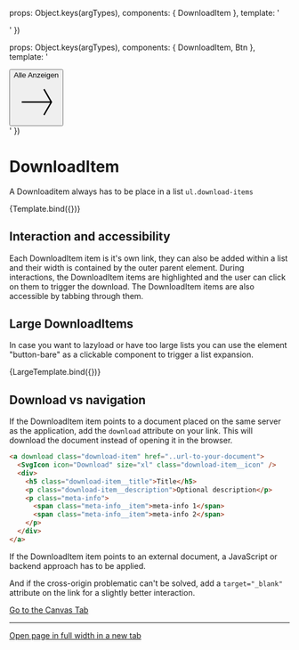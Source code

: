 
<Meta
  title="Components/DownloadItem"
  component={DownloadItem}
/>

  props: Object.keys(argTypes),
  components: { DownloadItem },
  template: '<ul><DownloadItem v-for="item in content" :filename="filename" :title="item.title" :description="item.description" :url="item.url" :type="item.type" :date="item.date"  /></ul>'
})

  props: Object.keys(argTypes),
  components: { DownloadItem, Btn },
  template: '<div><ul><DownloadItem v-for="item in content" :filename="filename" :title="item.title" :description="item.description" :url="item.url" :type="item.type" :date="item.date"  /></ul> <div class="flex justify-end"><button type="button" class="btn btn--base btn--bare"><span class="btn__text">Alle Anzeigen</span><svg viewBox="0 0 24 24" class="btn__icon icon icon--base"><path d="m16.444 19.204 4.066-7.044-4.066-7.044-.65.375 3.633 6.294h-15.187v.75h15.187l-3.633 6.294z"></path></svg></button></div></div>'
})

# DownloadItem

A Downloaditem always has to be place in a list `ul.download-items`

<Canvas>
  <Story
    name="Example"
    args={{
      content: [
        {
          filename:"dummy.pdf" ,
          title:"Information on the usage of websites",
          description:"Lorem ipsum dolor sit amet, consectetur adipiscing elit. Aenean feugiat augue eu purus luctus rhoncus. Donec ultricies venenatis nibh, vel placerat est accumsan quis. Maecenas urna nibh, pretium pretium odio id, rhoncus rhoncus lorem. Nulla eu neque sagittis, cursus purus eget, sodales est. Duis at ultrices odio, ac egestas dolor.",
          url:"../../../static/documents/dummy.pdf",
          type:"PDF",
          date:"13.01.2022"
        },
        {
          filename:"image.png",
          title:"Information on the usage of websites",
          description:"",
          url:"../../../static/images/html-structure.png",
          type:"PNG",
          date:"22.01.2022"
        },
      ]
    }}
  >
    {Template.bind({})}
  </Story>
</Canvas>


## Interaction and accessibility

Each DownloadItem item is it's own link, they can also be added within a list and their width is contained by the outer parent element.
During interactions, the DownloadItem items are highlighted and the user can click on them to trigger the download. The DownloadItem items are also accessible by tabbing through them.


## Large DownloadItems

In case you want to lazyload or have too large lists you can use the element "button-bare" as a clickable component to trigger a list expansion.

<Canvas>
  <Story
    name="Large Lists"
    args={{
      content: [
        {
          filename:"dummy.pdf" ,
          title:"Information on the usage of websites",
          description:"Lorem ipsum dolor sit amet, consectetur adipiscing elit. Aenean feugiat augue eu purus luctus rhoncus. Donec ultricies venenatis nibh, vel placerat est accumsan quis. Maecenas urna nibh, pretium pretium odio id, rhoncus rhoncus lorem. Nulla eu neque sagittis, cursus purus eget, sodales est. Duis at ultrices odio, ac egestas dolor.",
          url:"../../../static/documents/dummy.pdf",
          type:"PDF",
          date:"13.01.2022"
        },
        {
          filename:"image.png",
          title:"Information on the usage of websites",
          description:"",
          url:"../../../static/images/html-structure.png",
          type:"PNG",
          date:"22.01.2022"
        },
      ]
    }}
  >
    {LargeTemplate.bind({})}
  </Story>
</Canvas>

## Download vs navigation

If the DownloadItem item points to a document placed on the same server as the application, add the `download` attribute on your link. This will download the document instead of opening it in the browser.

``` html
<a download class="download-item" href="..url-to-your-document">
  <SvgIcon icon="Download" size="xl" class="download-item__icon" />
  <div>
    <h5 class="download-item__title">Title</h5>
    <p class="download-item__description">Optional description</p>
    <p class="meta-info">
      <span class="meta-info__item">meta-info 1</span>
      <span class="meta-info__item">meta-info 2</span>
    </p>
  </div>
</a>
```

If the DownloadItem item points to an external document, a JavaScript or backend approach has to be applied.

And if the cross-origin problematic can't be solved, add a `target="_blank"` attribute on the link for a slightly better interaction.


<a href="?path=/story/components-downloaditem--example">
  Go to the Canvas Tab
</a>

---

<a href="?id=components-downloaditem--example&args=&viewMode=story" target="_blank">
  Open page in full width in a new tab
</a>
